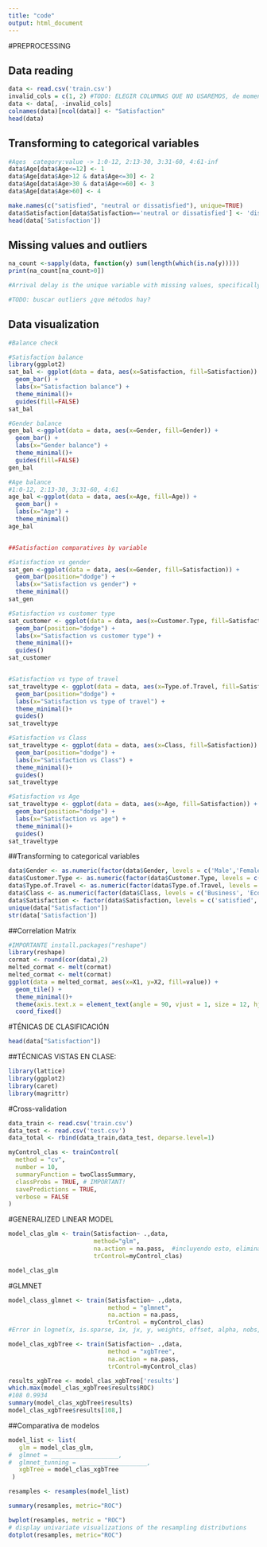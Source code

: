 ---
title: "code"
output: html_document
---

#PREPROCESSING

## Data reading

```{r}
data <- read.csv('train.csv')
invalid_cols = c(1, 2) #TODO: ELEGIR COLUMNAS QUE NO USAREMOS, de momento 1 y 2
data <- data[, -invalid_cols]
colnames(data)[ncol(data)] <- "Satisfaction"
head(data)
```

## Transforming to categorical variables

```{r}
#Ages  category:value -> 1:0-12, 2:13-30, 3:31-60, 4:61-inf
data$Age[data$Age<=12] <- 1
data$Age[data$Age>12 & data$Age<=30] <- 2 
data$Age[data$Age>30 & data$Age<=60] <- 3 
data$Age[data$Age>60] <- 4 

make.names(c("satisfied", "neutral or dissatisfied"), unique=TRUE)
data$Satisfaction[data$Satisfaction=='neutral or dissatisfied'] <- 'dissatisfied'
head(data['Satisfaction'])

```


## Missing values and outliers

```{r}
na_count <-sapply(data, function(y) sum(length(which(is.na(y)))))
print(na_count[na_count>0])

#Arrival delay is the unique variable with missing values, specifically 310.   #TODO: ¿BORRAMOS LA VARIABLE?

#TODO: buscar outliers ¿que métodos hay?
```

## Data visualization


```{r}
#Balance check

#Satisfaction balance
library(ggplot2)
sat_bal <- ggplot(data = data, aes(x=Satisfaction, fill=Satisfaction)) + 
  geom_bar() + 
  labs(x="Satisfaction balance") +
  theme_minimal()+
  guides(fill=FALSE)
sat_bal

#Gender balance
gen_bal <-ggplot(data = data, aes(x=Gender, fill=Gender)) + 
  geom_bar() + 
  labs(x="Gender balance") +
  theme_minimal()+
  guides(fill=FALSE)
gen_bal

#Age balance
#1:0-12, 2:13-30, 3:31-60, 4:61
age_bal <-ggplot(data = data, aes(x=Age, fill=Age)) + 
  geom_bar() + 
  labs(x="Age") +
  theme_minimal()
age_bal


##Satisfaction comparatives by variable

#Satisfaction vs gender
sat_gen <-ggplot(data = data, aes(x=Gender, fill=Satisfaction)) + 
  geom_bar(position="dodge") + 
  labs(x="Satisfaction vs gender") +
  theme_minimal()
sat_gen

#Satisfaction vs customer type
sat_customer <- ggplot(data = data, aes(x=Customer.Type, fill=Satisfaction)) + 
  geom_bar(position="dodge") + 
  labs(x="Satisfaction vs customer type") +
  theme_minimal()+
  guides()
sat_customer


#Satisfaction vs type of travel
sat_traveltype <- ggplot(data = data, aes(x=Type.of.Travel, fill=Satisfaction)) + 
  geom_bar(position="dodge") + 
  labs(x="Satisfaction vs type of travel") +
  theme_minimal()+
  guides()
sat_traveltype

#Satisfaction vs Class
sat_traveltype <- ggplot(data = data, aes(x=Class, fill=Satisfaction)) + 
  geom_bar(position="dodge") + 
  labs(x="Satisfaction vs Class") +
  theme_minimal()+
  guides()
sat_traveltype

#Satisfaction vs Age
sat_traveltype <- ggplot(data = data, aes(x=Age, fill=Satisfaction)) + 
  geom_bar(position="dodge") + 
  labs(x="Satisfaction vs age") +
  theme_minimal()+
  guides()
sat_traveltype
```


##Transforming to categorical variables
```{r}
data$Gender <- as.numeric(factor(data$Gender, levels = c('Male','Female')))
data$Customer.Type <- as.numeric(factor(data$Customer.Type, levels = c('Loyal Customer','disloyal Customer')))
data$Type.of.Travel <- as.numeric(factor(data$Type.of.Travel, levels = c('Business travel','Personal Travel')))
data$Class <- as.numeric(factor(data$Class, levels = c('Business', 'Eco', 'Eco Plus')))
data$Satisfaction <- factor(data$Satisfaction, levels = c('satisfied', 'dissatisfied'))
unique(data["Satisfaction"])
str(data['Satisfaction'])
```


##Correlation Matrix
```{r}
#IMPORTANTE install.packages("reshape")
library(reshape)
cormat <- round(cor(data),2)
melted_cormat <- melt(cormat)
melted_cormat <- melt(cormat)
ggplot(data = melted_cormat, aes(x=X1, y=X2, fill=value)) + 
  geom_tile() +
  theme_minimal()+
  theme(axis.text.x = element_text(angle = 90, vjust = 1, size = 12, hjust = 1))
  coord_fixed()

```

#TÉNICAS DE CLASIFICACIÓN
```{r}
head(data["Satisfaction"])
```

##TÉCNICAS VISTAS EN CLASE:
```{r}
library(lattice)
library(ggplot2)
library(caret)
library(magrittr)
```
#Cross-validation
```{r}
data_train <- read.csv('train.csv')
data_test <- read.csv('test.csv')
data_total <- rbind(data_train,data_test, deparse.level=1)
```


```{r}
myControl_clas <- trainControl(
  method = "cv",
  number = 10,
  summaryFunction = twoClassSummary,
  classProbs = TRUE, # IMPORTANT!
  savePredictions = TRUE,
  verbose = FALSE
)
```
#GENERALIZED LINEAR MODEL
```{r}
model_clas_glm <- train(Satisfaction~ .,data,
                        method="glm",
                        na.action = na.pass,  #incluyendo esto, elimina el primer error en el que dice que faltan objectos
                        trControl=myControl_clas)

model_clas_glm
```
#GLMNET
```{r}
model_class_glmnet <- train(Satisfaction~ .,data,
                            method = "glmnet",
                            na.action = na.pass,
                            trControl = myControl_clas)
#Error in lognet(x, is.sparse, ix, jx, y, weights, offset, alpha, nobs, : NA/NaN/Inf en llamada a una función externa (arg 5)

```



```{r}
model_clas_xgbTree <- train(Satisfaction~ .,data,
                            method = "xgbTree",
                            na.action = na.pass,
                            trControl=myControl_clas)

```


```{r}
results_xgbTree <- model_clas_xgbTree['results']
which.max(model_clas_xgbTree$results$ROC)
#108 0.9934
summary(model_clas_xgbTree$results)
model_clas_xgbTree$results[108,]
```
##Comparativa de modelos

```{r}
model_list <- list(
   glm = model_clas_glm, 
#  glmnet = ___________________,
#  glmnet_tunning = ___________________,
   xgbTree = model_clas_xgbTree
 )

resamples <- resamples(model_list)

summary(resamples, metric="ROC")

bwplot(resamples, metric = "ROC") 
# display univariate visualizations of the resampling distributions
dotplot(resamples, metric="ROC")

```















